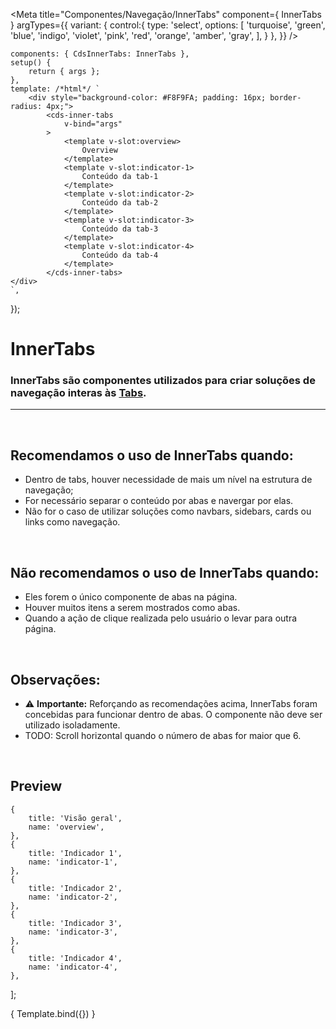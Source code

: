 
<Meta
	title="Componentes/Navegação/InnerTabs"
	component={ InnerTabs }
	argTypes={{
		variant: {
			control:{
				type: 'select',
				options: [
					'turquoise',
					'green',
					'blue',
					'indigo',
					'violet',
					'pink',
					'red',
					'orange',
					'amber',
					'gray',
				],
			}
		},
	}}
/>

	components: { CdsInnerTabs: InnerTabs },
	setup() {
		return { args };
	},
	template: /*html*/ `
		<div style="background-color: #F8F9FA; padding: 16px; border-radius: 4px;">
			<cds-inner-tabs
				v-bind="args"
			>
				<template v-slot:overview>
					Overview
				</template>
				<template v-slot:indicator-1>
					Conteúdo da tab-1
				</template>
				<template v-slot:indicator-2>
					Conteúdo da tab-2
				</template>
				<template v-slot:indicator-3>
					Conteúdo da tab-3
				</template>
				<template v-slot:indicator-4>
					Conteúdo da tab-4
				</template>
			</cds-inner-tabs>
	</div>
	`,
});

# InnerTabs

### InnerTabs são componentes utilizados para criar soluções de navegação interas às <a href="https://sysvale.github.io/cuida/?path=/docs/componentes-navega%C3%A7%C3%A3o-tabs--tabs">Tabs</a>.
---
<br />

## Recomendamos o uso de InnerTabs quando:
- Dentro de tabs, houver necessidade de mais um nível na estrutura de navegação;
- For necessário separar o conteúdo por abas e navergar por elas.
- Não for o caso de utilizar soluções como navbars, sidebars, cards ou links como navegação.

<br />

## Não recomendamos o uso de InnerTabs quando:
- Eles forem o único componente de abas na página.
- Houver muitos itens a serem mostrados como abas.
- Quando a ação de clique realizada pelo usuário o levar para outra página.

<br />

## Observações:
- ⚠️ **Importante:** Reforçando as recomendações acima, InnerTabs foram concebidas para funcionar dentro de abas. O componente não deve ser utilizado isoladamente.
- TODO: Scroll horizontal quando o número de abas for maior que 6.

<br />

## Preview

	{
		title: 'Visão geral',
		name: 'overview',
	},
	{
		title: 'Indicador 1',
		name: 'indicator-1',
	},
	{
		title: 'Indicador 2',
		name: 'indicator-2',
	},
	{
		title: 'Indicador 3',
		name: 'indicator-3',
	},
	{
		title: 'Indicador 4',
		name: 'indicator-4',
	},
];

<Canvas>
	<Story
		name="InnerTabs"
		args={{
			tabs: items,
			activeTab: items[1],
		}}
	>
		{ Template.bind({}) }
	</Story>
</Canvas>

<ArgsTable story="InnerTabs" />